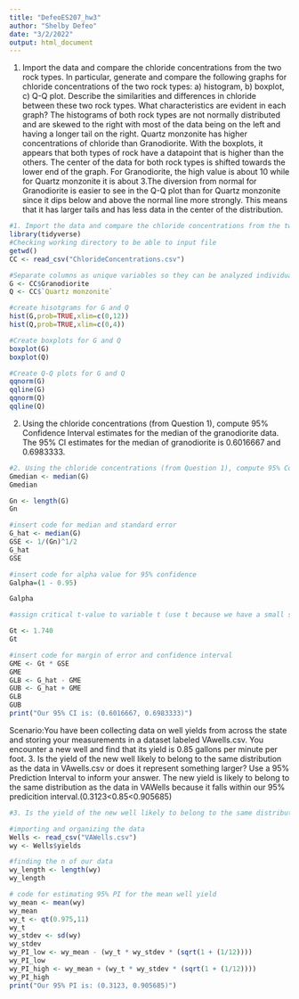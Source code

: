 ```yaml
---
title: "DefeoES207_hw3"
author: "Shelby Defeo"
date: "3/2/2022"
output: html_document
---
```

1. Import the data and compare the chloride concentrations from the two rock types. In particular, generate and compare the following graphs for chloride concentrations of the two rock types: a) histogram, b) boxplot, c) Q-Q plot. Describe the similarities and differences in chloride between these two rock types. What characteristics are evident in each graph?
The histograms of both rock types are not normally distributed and are skewed to the right with most of the data being on the left and having a longer tail on the right. Quartz monzonite has higher concentrations of chloride than Granodiorite. With the boxplots, it appears that both types of rock have a datapoint that is higher than the others. The center of the data for both rock types is shifted towards the lower end of the graph. For Granodiorite, the high value is about 10 while for Quartz monzonite it is about 3.The diversion from normal for Granodiorite is easier to see in the Q-Q plot than for Quartz monzonite since it dips below and above the normal line more strongly. This means that it has larger tails and has less data in the center of the distribution.

```r
#1. Import the data and compare the chloride concentrations from the two rock types. In particular, generate and compare the following graphs for chloride concentrations of the two rock types: a) histogram, b) boxplot, c) Q-Q plot. Describe the similarities and differences in chloride between these two rock types. What characteristics are evident in each graph?
library(tidyverse)
#Checking working directory to be able to input file
getwd()
CC <- read_csv("ChlorideConcentrations.csv")

#Separate columns as unique variables so they can be analyzed individually
G <- CC$Granodiorite
Q <- CC$`Quartz monzonite`

#create hisotgrams for G and Q
hist(G,prob=TRUE,xlim=c(0,12))
hist(Q,prob=TRUE,xlim=c(0,4))

#Create boxplots for G and Q
boxplot(G)
boxplot(Q)

#Create Q-Q plots for G and Q
qqnorm(G)
qqline(G)
qqnorm(Q)
qqline(Q)
```

2. Using the chloride concentrations (from Question 1), compute 95% Confidence Interval estimates for the median of the granodiorite data.
The 95% CI estimates for the median of granodiorite is 0.6016667 and 0.6983333.

```r
#2. Using the chloride concentrations (from Question 1), compute 95% Confidence Interval estimates for the median of the granodiorite data.
Gmedian <- median(G)
Gmedian 

Gn <- length(G)
Gn

#insert code for median and standard error
G_hat <- median(G)
GSE <- 1/(Gn)^1/2
G_hat
GSE

#insert code for alpha value for 95% confidence
Galpha=(1 - 0.95)

Galpha

#assign critical t-value to variable t (use t because we have a small sample size of 18 [which is less than 30])

Gt <- 1.740
Gt

#insert code for margin of error and confidence interval 
GME <- Gt * GSE
GME
GLB <- G_hat - GME
GUB <- G_hat + GME
GLB 
GUB
print("Our 95% CI is: (0.6016667, 0.6983333)")
```
Scenario:You have been collecting data on well yields from across the state and storing your measurements in a dataset labeled VAwells.csv. You encounter a new well and find that its yield is 0.85 gallons per minute per foot.
3. Is the yield of the new well likely to belong to the same distribution as the data in VAwells.csv or does it represent something larger? Use a 95% Prediction Interval to inform your answer.
The new yield is likely to belong to the same distribution as the data in VAWells because it falls within our 95% predicition interval.(0.3123<0.85<0.905685)

```r
#3. Is the yield of the new well likely to belong to the same distribution as the data in VAwells.csv or does it represent something larger? Use a 95% Prediction Interval to inform your answer.

#importing and organizing the data
Wells <- read_csv("VAWells.csv")
wy <- Wells$yields

#finding the n of our data
wy_length <- length(wy)
wy_length

# code for estimating 95% PI for the mean well yield
wy_mean <- mean(wy)
wy_mean
wy_t <- qt(0.975,11)
wy_t
wy_stdev <- sd(wy)
wy_stdev
wy_PI_low <- wy_mean - (wy_t * wy_stdev * (sqrt(1 + (1/12))))
wy_PI_low
wy_PI_high <- wy_mean + (wy_t * wy_stdev * (sqrt(1 + (1/12))))
wy_PI_high
print("Our 95% PI is: (0.3123, 0.905685)")
```

